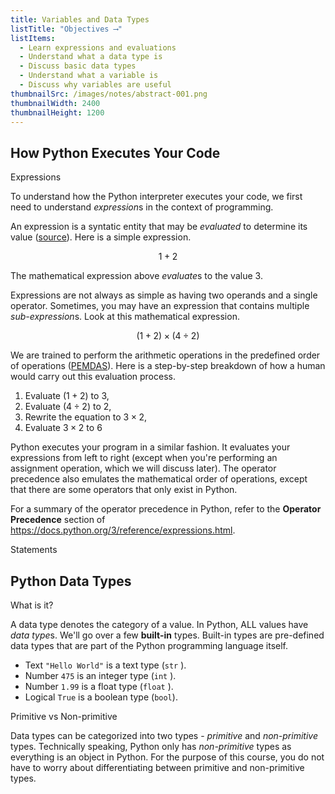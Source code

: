 ```yaml
---
title: Variables and Data Types
listTitle: "Objectives ⟶"
listItems:
  - Learn expressions and evaluations
  - Understand what a data type is
  - Discuss basic data types
  - Understand what a variable is
  - Discuss why variables are useful
thumbnailSrc: /images/notes/abstract-001.png
thumbnailWidth: 2400
thumbnailHeight: 1200
---
```


<CenteredColumn>

## How Python Executes Your Code

<Chip color="black">Expressions</Chip>

To understand how the Python interpreter executes your code, we first need to understand *expression*s in the context of programming.

An expression is a syntatic entity that may be _evaluated_ to determine its value ([source](<https://en.wikipedia.org/wiki/Expression_(computer_science)>)). Here is a simple expression.

$$
1 + 2
$$

The mathematical expression above *evaluate*s to the value $3$.

Expressions are not always as simple as having two operands and a single operator. Sometimes, you may have an expression that contains multiple *sub-expression*s. Look at this mathematical expression.

$$
(1 + 2) \times (4 \div 2)
$$

We are trained to perform the arithmetic operations in the predefined order of operations ([PEMDAS](https://www.khanacademy.org/math/cc-sixth-grade-math/cc-6th-arithmetic-operations/cc-6th-order-of-operations/v/more-complicated-order-of-operations-example)). Here is a step-by-step breakdown of how a human would carry out this evaluation process.

1. Evaluate $(1 + 2)$ to $3$,
2. Evaluate $(4 \div 2)$ to $2$,
3. Rewrite the equation to $3 \times 2$,
4. Evaluate $3 \times 2$ to $6$

Python executes your program in a similar fashion. It evaluates your expressions from left to right (except when you're performing an assignment operation, which we will discuss later). The operator precedence also emulates the mathematical order of operations, except that there are some operators that only exist in Python.

For a summary of the operator precedence in Python, refer to the **Operator Precedence** section of https://docs.python.org/3/reference/expressions.html.

<Chip color="black">Statements</Chip>

</CenteredColumn>

<CenteredColumn>

## Python Data Types

<Chip color="black">What is it?</Chip>

A data type denotes the category of a value. In Python, ALL values have *data type*s. We'll go over a few **built-in** types. Built-in types are pre-defined data types that are part of the Python programming language itself.

- Text `"Hello World"` is a text type (`str` ).
- Number `475` is an integer type (`int` ).
- Number `1.99` is a float type (`float` ).
- Logical `True` is a boolean type (`bool`).

<Chip color="black">Primitive vs Non-primitive</Chip>

Data types can be categorized into two types - _primitive_ and _non-primitive_ types. Technically speaking, Python only has _non-primitive_ types as everything is an object in Python. For the purpose of this course, you do not have to worry about differentiating between primitive and non-primitive types.

</CenteredColumn>
